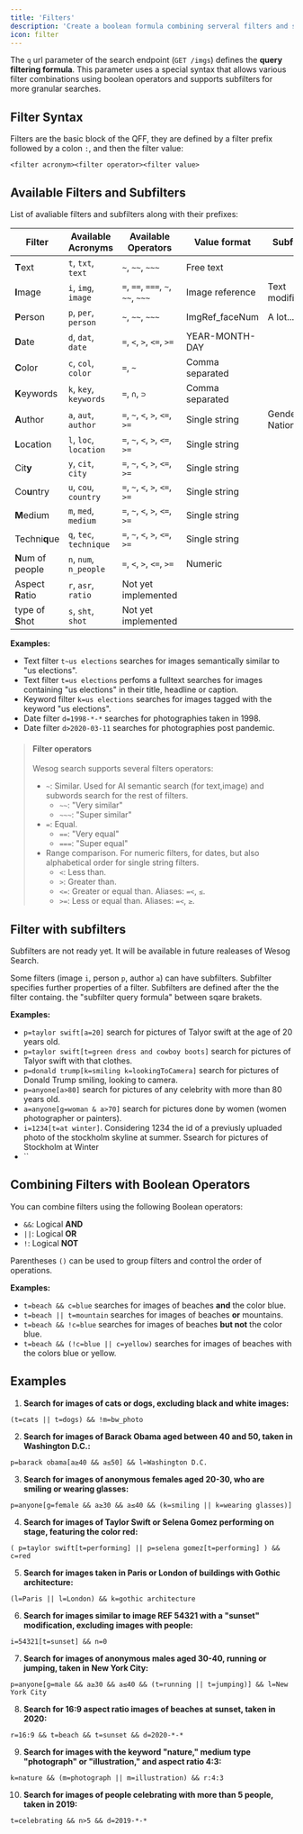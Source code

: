 ```yaml
---
title: 'Filters'
description: 'Create a boolean formula combining serveral filters and subfilters.'
icon: filter
---
```


The `q` url parameter of the search endpoint (`GET /imgs`) defines the **query filtering formula**. This parameter uses a special syntax that allows various filter combinations using boolean operators and supports subfilters for more granular searches.

## Filter Syntax

Filters are the basic block of the QFF, they are defined by a filter prefix followed by a colon `:`, and then the filter value:

```
<filter acronym><filter operator><filter value>
```

## Available Filters and Subfilters

List of avaliable filters and subfilters along with their prefixes:


| Filter       | Available Acronyms     | Available Operators                | Value format    | Subfilters          |
|--------------|------------------------|------------------------------------|-----------------|---------------------|
| **T**ext     | `t`, `txt`, `text`     | `~`, `~~`, `~~~`                   | Free text       |                     |
| **I**mage    | `i`, `img`, `image`    | `=`, `==`, `===`, `~`, `~~`, `~~~` | Image reference | Text modification   |
| **P**erson   | `p`, `per`, `person`   | `~`, `~~`, `~~~`                   | ImgRef_faceNum  | A lot...            |
| **D**ate     | `d`, `dat`, `date`     | `=`, `<`, `>`, `<=`, `>=`          | YEAR-MONTH-DAY  |                     |
| **C**olor    | `c`, `col`, `color`    | `=`, `~`                           | Comma separated |                     |
| **K**eywords | `k`, `key`, `keywords` | `=`, `∩`, `⊃`                      | Comma separated |                     |
| **A**uthor   | `a`, `aut`, `author`   | `=`, `~`, `<`, `>`, `<=`, `>=`     | Single string   | Gender, Nationality |
| **L**ocation | `l`, `loc`, `location` | `=`, `~`, `<`, `>`, `<=`, `>=`     | Single string   |                     |
| Cit**y**     | `y`, `cit`, `city`     | `=`, `~`, `<`, `>`, `<=`, `>=`     | Single string   |                     |
| Co**u**ntry  | `u`, `cou`, `country`  | `=`, `~`, `<`, `>`, `<=`, `>=`     | Single string   |                     |
| **M**edium   | `m`, `med`, `medium`   | `=`, `~`, `<`, `>`, `<=`, `>=`     | Single string   |                     |
| Techni**q**ue| `q`, `tec`, `technique`| `=`, `~`, `<`, `>`, `<=`, `>=`     | Single string   |                     |
| **N**um of people | `n`, `num`, `n_people` | `=`, `<`, `>`, `<=`, `>=`     | Numeric         |                     |
| Aspect **R**atio  | `r`, `asr`, `ratio`    | Not yet implemented           |                 |                     |
| type of **S**hot  | `s`, `sht`, `shot`     | Not yet implemented           |                 |                     |


**Examples:**

- Text filter `t~us elections` searches for images semantically similar to "us elections".
- Text filter `t=us elections` perfoms a fulltext searches for images containing "us elections" in their title, headline or caption.
- Keyword filter `k=us elections` searches for images tagged with the keyword "us elections".
- Date filter `d=1998-*-*` searches for photographies taken in 1998.
- Date filter `d>2020-03-11` searches for photographies post pandemic.


> #### Filter operators
> Wesog search supports several filters operators:
> - `~`: Similar. Used for AI semantic search (for text,image) and subwords search for the rest of filters.
>   - `~~`: "Very similar"
>   - `~~~`: "Super similar"
> - `=`: Equal.
>   - `==`: "Very equal"
>   - `===`: "Super equal"
> - Range comparison. For numeric filters, for dates, but also alphabetical order for single string filters.
>   - `<`: Less than.
>   - `>`: Greater than.
>   - `<=`: Greater or equal than. Aliases: `=<`, `≤`.
>   - `>=`: Less or equal than. Aliases: `=<`, `≥`.


## Filter with subfilters

<Warning>Subfilters are not ready yet. It will be available in future realeases of Wesog Search.</Warning>

Some filters (image `i`, person `p`, author `a`) can have subfilters. Subfilter specifies further properties of a filter. Subfilters are defined after the the filter containg. the "subfilter query formula" between sqare brakets.

**Examples:**

- `p=taylor swift[a=20]` search for pictures of Talyor swift at the age of 20 years old.
- `p=taylor swift[t=green dress and cowboy boots]` search for pictures of Talyor swift with that clothes.
- `p=donald trump[k=smiling k=lookingToCamera]` search for pictures of Donald Trump smiling, looking to camera.
- `p=anyone[a>80]` search for pictures of any celebrity with more than 80 years old.
- `a=anyone[g=woman & a>70]` search for pictures done by women (women photographer or painters).
- `i=1234[t=at winter]`. Considering 1234 the id of a previusly upluaded photo of the stockholm skyline at summer. Ssearch for pictures of Stockholm at Winter
- ``


## Combining Filters with Boolean Operators

You can combine filters using the following Boolean operators:

- `&&`: Logical **AND**
- `||`: Logical **OR**
- `!`: Logical **NOT**

Parentheses `()` can be used to group filters and control the order of operations.

**Examples:**

- `t=beach && c=blue` searches for images of beaches **and** the color blue.
- `t=beach || t=mountain` searches for images of beaches **or** mountains.
- `t=beach && !c=blue` searches for images of beaches **but not** the color blue.
- `t=beach && (!c=blue || c=yellow)` searches for images of beaches with the colors blue or yellow.


## Examples


1. **Search for images of cats or dogs, excluding black and white images:**
```
(t=cats || t=dogs) && !m=bw_photo
```

2. **Search for images of Barack Obama aged between 40 and 50, taken in Washington D.C.:**
```
p=barack obama[a≥40 && a≤50] && l=Washington D.C.
```

3. **Search for images of anonymous females aged 20-30, who are smiling or wearing glasses:**
```
p=anyone[g=female && a≥30 && a≤40 && (k=smiling || k=wearing glasses)]
```

4. **Search for images of Taylor Swift or Selena Gomez performing on stage, featuring the color red:**
```
( p=taylor swift[t=performing] || p=selena gomez[t=performing] ) && c=red
```

5. **Search for images taken in Paris or London of buildings with Gothic architecture:**
```
(l=Paris || l=London) && k=gothic architecture
```

6. **Search for images similar to image REF 54321 with a "sunset" modification, excluding images with people:**
```
i=54321[t=sunset] && n=0
```

7. **Search for images of anonymous males aged 30-40, running or jumping, taken in New York City:**
```
p=anyone[g=male && a≥30 && a≤40 && (t=running || t=jumping)] && l=New York City
```

8. **Search for 16:9 aspect ratio images of beaches at sunset, taken in 2020:**
```
r=16:9 && t=beach && t=sunset && d=2020-*-*
```

9. **Search for images with the keyword "nature," medium type "photograph" or "illustration," and aspect ratio 4:3:**
```
k=nature && (m=photograph || m=illustration) && r:4:3
```

10. **Search for images of people celebrating with more than 5 people, taken in 2019:**
```
t=celebrating && n>5 && d=2019-*-*
```